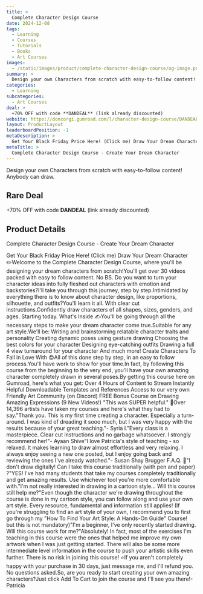 ```yaml
---
title: >
  Complete Character Design Course
date: 2024-12-08
tags:
  - Learning
  - Courses
  - Tutorials
  - Books
  - Art Courses
images:
  - /static/images/product/complete-character-design-course/og-image.png
summary: >
  Design your own Characters from scratch with easy-to-follow content! Anybody can draw.
categories:
  - Learning
subcategories:
  - Art Courses
deal: >
  +70% OFF with code **DANDEAL** (link already discounted)
website: https://doncorgi.gumroad.com/l/character-design-course/DANDEAL
layout: ProductLayout
leaderboardPosition: -1
metaDescription: >
  Get Your Black Friday Price Here! (Click me) Draw Your Dream Character ✏️Welcome to the Complete Character Design Course, where you'll be designing your dream characters from scratch!You'll get over 30 videos packed with easy to follow content. No BS. Do you want to turn your character ideas into fully fleshed out characters with emotion and backstories?I'll take you through this journey, step by step.Intimidated by everything there is to know about character design, like proportions, silhouette, and outfits?You'll learn it all. With clear cut instructions.Confidently draw characters of all shapes, sizes, genders, and ages. Starting today. What's Inside ✍️You'll be going through all the necessary steps to make your dream character come true.Suitable for any art style.We'll be: Writing and brainstorming relatable character traits and personality Creating dynamic poses using gesture drawing Choosing the best colors for your character Designing eye-catching outfits Drawing a full 4 view turnaround for your character And much more! Create Characters To Fall in Love With 😍All of this done step by step, in an easy to follow process.You'll have work to show for your time.In fact, by following this course from the beginning to the very end, you'll have your own amazing character completely drawn in several poses.By getting this course here on Gumroad, here's what you get: Over 4 Hours of Content to Stream Instantly Helpful Downloadable Templates and References Access to our very own Friendly Art Community (on Discord) FREE Bonus Course on Drawing Amazing Expressions (9 New Videos!) "This was SUPER helpful." 🥰Over 14,396 artists have taken my courses and here's what they had to say."Thank you. This is my first time creating a character. Especially a turn-around. I was kind of dreading it sooo much, but I was very happy with the results because of your great teaching."- Syria I."Every class is a masterpiece. Clear cut instructions and no garbage whatsoever. I strongly recommend her!"- Ayaan Shive"I love Patricia's style of teaching - so relaxed. It makes learning to draw almost effortless and very relaxing. I always enjoy seeing a new one posted, but I enjoy going back and reviewing the ones I've already watched."- Susan Shay Brugger F.A.Q. 📝"I don't draw digitally! Can I take this course traditionally (with pen and paper) ?"YES! I've had many students that take my courses completely traditionally and get amazing results. Use whichever tool you're more comfortable with."I'm not really interested in drawing in a cartoon style... Will this course still help me?"Even though the character we're drawing throughout the course is done in my cartoon style, you can follow along and use your own art style. Every resource, fundamental and information still applies! (If you're struggling to find an art style of your own, I recommend you to first go through my "How To Find Your Art Style: A Hands-On Guide" Course! but this is not mandatory)"I'm a beginner, I've only recently started drawing. Will this course work for me?"Absolutely! In fact, most of the exercises I'm teaching in this course were the ones that helped me improve my own artwork when I was just getting started. There will also be some more intermediate level information in the course to push your artistic skills even further. There is no risk in joining this course! ⭐If you aren't completely happy with your purchase in 30 days, just message me, and I'll refund you. No questions asked.So, are you ready to start creating your own amazing characters?Just click Add To Cart to join the course and I'll see you there!- Patricia
metaTitle: >
  Complete Character Design Course - Create Your Dream Character
---
```

Design your own Characters from scratch with easy-to-follow content! Anybody can draw.

## Rare Deal

+70% OFF with code **DANDEAL** (link already discounted)

## Product Details

Complete Character Design Course - Create Your Dream Character

Get Your Black Friday Price Here! (Click me) Draw Your Dream Character ✏️Welcome to the Complete Character Design Course, where you'll be designing your dream characters from scratch!You'll get over 30 videos packed with easy to follow content. No BS. Do you want to turn your character ideas into fully fleshed out characters with emotion and backstories?I'll take you through this journey, step by step.Intimidated by everything there is to know about character design, like proportions, silhouette, and outfits?You'll learn it all. With clear cut instructions.Confidently draw characters of all shapes, sizes, genders, and ages. Starting today. What's Inside ✍️You'll be going through all the necessary steps to make your dream character come true.Suitable for any art style.We'll be: Writing and brainstorming relatable character traits and personality Creating dynamic poses using gesture drawing Choosing the best colors for your character Designing eye-catching outfits Drawing a full 4 view turnaround for your character And much more! Create Characters To Fall in Love With 😍All of this done step by step, in an easy to follow process.You'll have work to show for your time.In fact, by following this course from the beginning to the very end, you'll have your own amazing character completely drawn in several poses.By getting this course here on Gumroad, here's what you get: Over 4 Hours of Content to Stream Instantly Helpful Downloadable Templates and References Access to our very own Friendly Art Community (on Discord) FREE Bonus Course on Drawing Amazing Expressions (9 New Videos!) "This was SUPER helpful." 🥰Over 14,396 artists have taken my courses and here's what they had to say."Thank you. This is my first time creating a character. Especially a turn-around. I was kind of dreading it sooo much, but I was very happy with the results because of your great teaching."- Syria I."Every class is a masterpiece. Clear cut instructions and no garbage whatsoever. I strongly recommend her!"- Ayaan Shive"I love Patricia's style of teaching - so relaxed. It makes learning to draw almost effortless and very relaxing. I always enjoy seeing a new one posted, but I enjoy going back and reviewing the ones I've already watched."- Susan Shay Brugger F.A.Q. 📝"I don't draw digitally! Can I take this course traditionally (with pen and paper) ?"YES! I've had many students that take my courses completely traditionally and get amazing results. Use whichever tool you're more comfortable with."I'm not really interested in drawing in a cartoon style... Will this course still help me?"Even though the character we're drawing throughout the course is done in my cartoon style, you can follow along and use your own art style. Every resource, fundamental and information still applies! (If you're struggling to find an art style of your own, I recommend you to first go through my "How To Find Your Art Style: A Hands-On Guide" Course! but this is not mandatory)"I'm a beginner, I've only recently started drawing. Will this course work for me?"Absolutely! In fact, most of the exercises I'm teaching in this course were the ones that helped me improve my own artwork when I was just getting started. There will also be some more intermediate level information in the course to push your artistic skills even further. There is no risk in joining this course! ⭐If you aren't completely happy with your purchase in 30 days, just message me, and I'll refund you. No questions asked.So, are you ready to start creating your own amazing characters?Just click Add To Cart to join the course and I'll see you there!- Patricia
